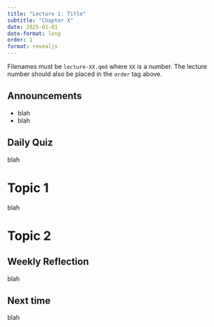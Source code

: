 ```yaml
---
title: "Lecture 1: Title"
subtitle: "Chapter X"
date: 2025-01-01
date-format: long
order: 1
format: revealjs
---
```


Filenames must be `lecture-XX.qmd` where `XX` is a number.  The lecture number should also be placed in the `order` tag above.

## Announcements

::: {.incremental}
- blah 
- blah
:::

## Daily Quiz
blah

# Topic 1
blah

# Topic 2

## Weekly Reflection

blah

## Next time
blah
